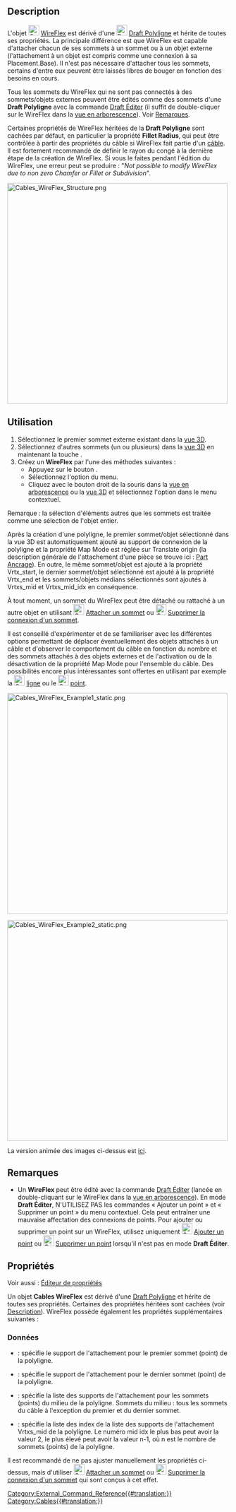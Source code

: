 <languages/>

{{Docnav/fr
|
|[[Cables_AddVertex/fr|Ajouter un sommet]]
|[[Cables_Workbench/fr|Cables]]
|IconL=
|IconR=Cables_AddVertex.svg
|IconC=Cables_workbench_icon.svg
}}

{{GuiCommand/fr
|Name=Cables WireFlex
|Name/fr=Cables WireFlex
|MenuLocation=Cable Wires → New Wire Flex
|Workbenches=[[Cables_Workbench/fr|Cables]]
|Shortcut=
|Version=0.1.0
|SeeAlso=[[Cables_AddVertex/fr|Cables Ajouter un sommet]], [[Cables_DelVertex/fr|Cables Supprimer un sommet]], [[Cables_AttachVertex/fr|Cables Attacher un sommet]], [[Cables_RemoveVertexAttachment/fr|Cables Supprimer la connexion d'un sommet]]
}}

==Description==

L'objet [[Image:Cables_WireFlex.svg|24px]] [[Cables_WireFlex/fr|WireFlex]] est dérivé d'une [[Image:Draft_Wire.svg|24px]] [[Draft_Wire/fr|Draft Polyligne]] et hérite de toutes ses propriétés. La principale différence est que WireFlex est capable d'attacher chacun de ses sommets à un sommet ou à un objet externe (l'attachement à un objet est compris comme une connexion à sa Placement.Base). Il n'est pas nécessaire d'attacher tous les sommets, certains d'entre eux peuvent être laissés libres de bouger en fonction des besoins en cours.

Tous les sommets du WireFlex qui ne sont pas connectés à des sommets/objets externes peuvent être édités comme des sommets d'une '''Draft Polyligne''' avec la commande [[Draft_Edit/fr|Draft Éditer]] (il suffit de double-cliquer sur le WireFlex dans la [[Tree_view/fr|vue en arborescence]]). Voir [[#Remarques|Remarques]].

Certaines propriétés de WireFlex héritées de la '''Draft Polyligne''' sont cachées par défaut, en particulier la propriété '''Fillet Radius''', qui peut être contrôlée à partir des propriétés du câble si WireFlex fait partie d'un [[Cables_Cable/fr|câble]]. Il est fortement recommandé de définir le rayon du congé à la dernière étape de la création de WireFlex. Si vous le faites pendant l'édition du WireFlex, une erreur peut se produire : "''Not possible to modify WireFlex due to non zero Chamfer or Fillet or Subdivision''".

[[Image:Cables_WireFlex_Structure.png|500px]]
{{Caption|Exemple de structure de WireFlex}}

<span id="Usage"></span>
==Utilisation==

# Sélectionnez le premier sommet externe existant dans la [[3D_view/fr|vue 3D]].
# Sélectionnez d'autres sommets (un ou plusieurs) dans la [[3D_view/fr|vue 3D]] en maintenant la touche {{KEY|CTRL}}.
# Créez un '''WireFlex''' par l'une des méthodes suivantes :
#* Appuyez sur le bouton {{Button|[[Image:Cables_WireFlex.svg|16px]] [[Cables_WireFlex/fr|WireFlex]]}}.
#* Sélectionnez l'option {{MenuCommand|Cable Wires → [[Image:Cables_WireFlex.svg|16px]] WireFlex}} du menu.
#* Cliquez avec le bouton droit de la souris dans la [[Tree_view/fr|vue en arborescence]] ou la [[3D_view/fr|vue 3D]] et sélectionnez l'option {{MenuCommand|Cable Wires → [[Image:Cables_WireFlex.svg|16px]] WireFlex}} dans le menu contextuel.

Remarque : la sélection d'éléments autres que les sommets est traitée comme une sélection de l'objet entier.

Après la création d'une polyligne, le premier sommet/objet sélectionné dans la vue 3D est automatiquement ajouté au support de connexion de la polyligne et la propriété Map Mode est réglée sur Translate origin (la description générale de l'attachement d'une pièce se trouve ici : [[Part_EditAttachment/fr|Part Ancrage]]). En outre, le même sommet/objet est ajouté à la propriété Vrtx_start, le dernier sommet/objet sélectionné est ajouté à la propriété Vrtx_end et les sommets/objets médians sélectionnés sont ajoutés à Vrtxs_mid et Vrtxs_mid_idx en conséquence.

À tout moment, un sommet du WireFlex peut être détaché ou rattaché à un autre objet en utilisant [[Image:Cables_AttachVertex.svg|24px]] [[Cables_AttachVertex/fr|Attacher un sommet]] ou [[Image:Cables_RemoveVertexAttachment.svg|24px]] [[Cables_RemoveVertexAttachment/fr|Supprimer la connexion d'un sommet]].

Il est conseillé d'expérimenter et de se familiariser avec les différentes options permettant de déplacer éventuellement des objets attachés à un câble et d'observer le comportement du câble en fonction du nombre et des sommets attachés à des objets externes et de l'activation ou de la désactivation de la propriété Map Mode pour l'ensemble du câble. Des possibilités encore plus intéressantes sont offertes en utilisant par exemple la [[Image:Cables_SupportLine.svg|24px]] [[Cables_SupportLine/fr|ligne]] ou le [[Image:Cables_SupportPoint.svg|24px]] [[Cables_SupportPoint|point]].

[[Image:Cables_WireFlex_Example1_static.png|500px]]
{{Caption|Exemple 1<br/>Mouvement du Cube1 qui est attaché au sommet WireFlex de départ lorsque le mode de mappage de l'attachement du WireFlex est réglé sur Translate origin.}}

[[Image:Cables_WireFlex_Example2_static.png|500px]]
{{Caption|Exemple 2<br/>Mouvement du Cube1 qui est attaché au sommet de départ du WireFlex lorsque le mode de mappage de l'attachement du WireFlex est désactivé.}}

La version animée des images ci-dessus est [[Cables_Example2_WireFlex|ici]].

<span id="Notes"></span>
==Remarques==

* Un '''WireFlex''' peut être édité avec la commande [[Draft_Edit/fr|Draft Éditer]] (lancée en double-cliquant sur le WireFlex dans la [[Tree_view/fr|vue en arborescence]]). En mode '''Draft Éditer''', N'UTILISEZ PAS les commandes « Ajouter un point » et « Supprimer un point » du menu contextuel. Cela peut entraîner une mauvaise affectation des connexions de points. Pour ajouter ou supprimer un point sur un WireFlex, utilisez uniquement [[Image:Cables_AddVertex.svg|24px]] [[Cables_AddVertex/fr|Ajouter un point]] ou [[Image:Cables_DelVertex.svg|24px]] [[Cables_DelVertex/fr|Supprimer un point]] lorsqu'il n'est pas en mode '''Draft Éditer'''.

<span id="Properties"></span>
==Propriétés==

Voir aussi : [[Property_editor/fr|Éditeur de propriétés]]

Un objet '''Cables WireFlex''' est dérivé d'une [[Draft_Wire/fr|Draft Polyligne]] et hérite de toutes ses propriétés. Certaines des propriétés héritées sont cachées (voir [[#Description|Description]]). WireFlex possède également les propriétés supplémentaires suivantes :

<span id="Data"></span>
===Données===

{{TitleProperty|Wire Flex}}

* {{PropertyData|Vrtx_start|LinkSub}} : spécifie le support de l'attachement pour le premier sommet (point) de la polyligne.
* {{PropertyData|Vrtx_end|LinkSub}} : spécifie le support de l'attachement pour le dernier sommet (point) de la polyligne.
* {{PropertyData|Vrtxs_mid|LinkSubList}} : spécifie la liste des supports de l'attachement pour les sommets (points) du milieu de la polyligne. Sommets du milieu : tous les sommets du câble à l'exception du premier et du dernier sommet.
* {{PropertyData|Vrtxs_mid_idx|IntegerList}} : spécifie la liste des index de la liste des supports de l'attachement Vrtxs_mid de la polyligne. Le numéro mid idx le plus bas peut avoir la valeur 2, le plus élevé peut avoir la valeur n-1, où n est le nombre de sommets (points) de la polyligne.

Il est recommandé de ne pas ajuster manuellement les propriétés ci-dessus, mais d'utiliser [[Image:Cables_AttachVertex.svg|24px]] [[Cables_AttachVertex/fr|Attacher un sommet]] ou [[Image:Cables_RemoveVertexAttachment.svg|24px]] [[Cables_RemoveVertexAttachment/fr|Supprimer la connexion d'un sommet]] qui sont conçus à cet effet.


{{Docnav/fr
|
|[[Cables_AddVertex/fr|Ajouter un sommet]]
|[[Cables_Workbench/fr|Cables]]
|IconL=
|IconR=Cables_AddVertex.svg
|IconC=Cables_workbench_icon.svg
}}

[[Category:External_Command_Reference{{#translation:}}]]
[[Category:Cables{{#translation:}}]]